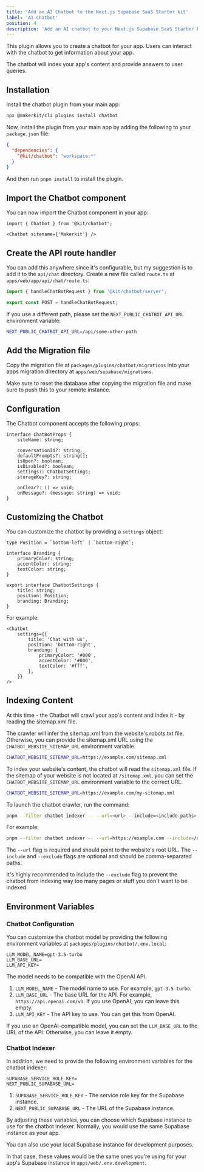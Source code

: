 ```yaml
---
title: 'Add an AI Chatbot to the Next.js Supabase SaaS Starter kit'
label: 'AI Chatbot'
position: 4
description: 'Add an AI chatbot to your Next.js Supabase SaaS Starter kit to provide instant support to your users.'
---
```


This plugin allows you to create a chatbot for your app. Users can interact with the chatbot to get information about
your app.

The chatbot will index your app's content and provide answers to user queries.

## Installation

Install the chatbot plugin from your main app:

```bash
npx @makerkit/cli plugins install chatbot
```

Now, install the plugin from your main app by adding the following to your `package.json` file:

```json title="apps/web/package.json"
{
  "dependencies": {
    "@kit/chatbot": "workspace:*"
  }
}
```

And then run `pnpm install` to install the plugin.

## Import the Chatbot component

You can now import the Chatbot component in your app:

```tsx
import { Chatbot } from '@kit/chatbot';

<Chatbot sitename={'Makerkit'} />
```

## Create the API route handler

You can add this anywhere since it's configurable, but my suggestion is to add it to the `api/chat` directory. Create a new file called `route.ts` at `apps/web/app/api/chat/route.ts`:

```ts
import { handleChatBotRequest } from '@kit/chatbot/server';

export const POST = handleChatBotRequest;
```

If you use a different path, please set the `NEXT_PUBLIC_CHATBOT_API_URL` environment variable:

```bash
NEXT_PUBLIC_CHATBOT_API_URL=/api/some-other-path
```

## Add the Migration file

Copy the migration file at `packages/plugins/chatbot/migrations` into your apps migration directory at `apps/web/supabase/migrations`.

Make sure to reset the database after copying the migration file and make sure to push this to your remote instance.


## Configuration

The Chatbot component accepts the following props:

```tsx
interface ChatBotProps {
    siteName: string;

    conversationId?: string;
    defaultPrompts?: string[];
    isOpen?: boolean;
    isDisabled?: boolean;
    settings?: ChatbotSettings;
    storageKey?: string;

    onClear?: () => void;
    onMessage?: (message: string) => void;
}
```

## Customizing the Chatbot

You can customize the chatbot by providing a `settings` object:

```tsx
type Position = `bottom-left` | `bottom-right`;

interface Branding {
    primaryColor: string;
    accentColor: string;
    textColor: string;
}

export interface ChatbotSettings {
    title: string;
    position: Position;
    branding: Branding;
}
```

For example:

```tsx
<Chatbot
    settings={{
        title: 'Chat with us',
        position: 'bottom-right',
        branding: {
            primaryColor: '#000',
            accentColor: '#000',
            textColor: '#fff',
        },
    }}
/>
```

## Indexing Content

At this time - the Chatbot will crawl your app's content and index it - by reading the sitemap.xml file.

The crawler will infer the sitemap.xml from the website's robots.txt file. Otherwise, you can provide the sitemap.xml
URL using the `CHATBOT_WEBSITE_SITEMAP_URL` environment variable.

```bash
CHATBOT_WEBSITE_SITEMAP_URL=https://example.com/sitemap.xml
```

To index your website's content, the chatbot will read the `sitemap.xml` file. If the sitemap of your website is not located at `/sitemap.xml`, you can set the `CHATBOT_WEBSITE_SITEMAP_URL` environment variable to the correct URL.

```bash
CHATBOT_WEBSITE_SITEMAP_URL=https://example.com/my-sitemap.xml
```

To launch the chatbot crawler, run the command:

```bash
pnpm --filter chatbot indexer -- --url=<url> --include=<include-paths> --exclude=<excluded-paths>
```

For example:

```bash
pnpm --filter chatbot indexer -- --url=https://example.com --include=/docs,/blog --exclude=/blog/secret
```

The `--url` flag is required and should point to the website's root URL. The `--include` and `--exclude` flags are optional and should be comma-separated paths.

It's highly recommended to include the `--exclude` flag to prevent the chatbot from indexing way too many pages or stuff you don't want to be indexed.

## Environment Variables

### Chatbot Configuration

You can customize the chatbot model by providing the following environment variables at `packages/plugins/chatbot/.env.local`:

```
LLM_MODEL_NAME=gpt-3.5-turbo
LLM_BASE_URL=
LLM_API_KEY=
```

The model needs to be compatible with the OpenAI API.

1. `LLM_MODEL_NAME` - The model name to use. For example, `gpt-3.5-turbo`.
2. `LLM_BASE_URL` - The base URL for the API. For example, `https://api.openai.com/v1`. If you use OpenAI, you can leave this empty.
3. `LLM_API_KEY` - The API key to use. You can get this from OpenAI.

If you use an OpenAI-compatible model, you can set the `LLM_BASE_URL` to the URL of the API. Otherwise, you can leave it empty.

### Chatbot Indexer

In addition, we need to provide the following environment variables for the chatbot indexer:

```
SUPABASE_SERVICE_ROLE_KEY=
NEXT_PUBLIC_SUPABASE_URL=
```

1. `SUPABASE_SERVICE_ROLE_KEY` - The service role key for the Supabase instance.
2. `NEXT_PUBLIC_SUPABASE_URL` - The URL of the Supabase instance.

By adjusting these variables, you can choose which Supabase instance to use for the chatbot indexer. Normally, you would use the same Supabase instance as your app.

You can also use your local Supabase instance for development purposes.

In that case, these values would be the same ones you're using for your app's Supabase instance in `apps/web/.env.development`.
